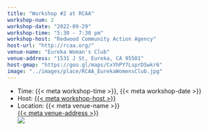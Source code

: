 ```yaml
---
title: "Workshop #2 at RCAA"
workshop-num: 2
workshop-date: "2022-09-29"
workshop-time: "5:30 - 7:30 pm"
workshop-host: "Redwood Community Action Agency"
host-url: "http://rcaa.org/"
venue-name: "Eureka Woman's Club"
venue-address: "1531 J St, Eureka, CA 95501"
host-gmap: "https://goo.gl/maps/CxYhPY7LsprDSwkr6"
image: "../images/place/RCAA_EurekaWomensClub.jpg"
---
```


- Time: {{< meta workshop-time >}}, {{< meta workshop-date >}}
- Host: [{{< meta workshop-host >}}]({{< meta host-url >}})
- Location: {{< meta venue-name >}}\
  [{{< meta venue-address >}}]({{< meta host-gmap >}})\
  ![](`r rmarkdown::metadata$image[1]`)

